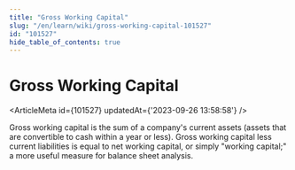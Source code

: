 ```yaml
---
title: "Gross Working Capital"
slug: "/en/learn/wiki/gross-working-capital-101527"
id: "101527"
hide_table_of_contents: true
---
```



# Gross Working Capital

<ArticleMeta id={101527} updatedAt={'2023-09-26 13:58:58'} />
<div className='border-solid border-b border-t-0 my-4 border-[var(--ifm-color-gray-300)]' />

Gross working capital is the sum of a company's current assets (assets that are convertible to cash within a year or less). Gross working capital less current liabilities is equal to net working capital, or simply "working capital;" a more useful measure for balance sheet analysis.
